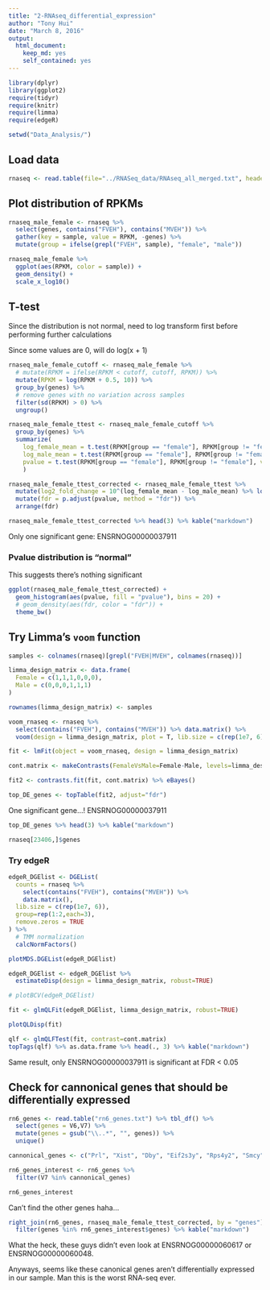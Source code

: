 ```yaml
---
title: "2-RNAseq_differential_expression"
author: "Tony Hui"
date: "March 8, 2016"
output: 
  html_document: 
    keep_md: yes
    self_contained: yes
---
```


```r
library(dplyr)
library(ggplot2)
require(tidyr)
require(knitr)
require(limma)
require(edgeR)
```

```r
setwd("Data_Analysis/")
```

## Load data

```r
rnaseq <- read.table(file="../RNASeq_data/RNAseq_all_merged.txt", header = TRUE, stringsAsFactors = FALSE) %>% tbl_df()
```

## Plot distribution of RPKMs

```r
rnaseq_male_female <- rnaseq %>%
  select(genes, contains("FVEH"), contains("MVEH")) %>%
  gather(key = sample, value = RPKM, -genes) %>%
  mutate(group = ifelse(grepl("FVEH", sample), "female", "male"))

rnaseq_male_female %>% 
  ggplot(aes(RPKM, color = sample)) +
  geom_density() +
  scale_x_log10()
```

## T-test

Since the distribution is not normal, need to log transform first before performing further calculations

Since some values are 0, will do log(x + 1)

```r
rnaseq_male_female_cutoff <- rnaseq_male_female %>%
  # mutate(RPKM = ifelse(RPKM < cutoff, cutoff, RPKM)) %>%
  mutate(RPKM = log(RPKM + 0.5, 10)) %>%
  group_by(genes) %>%
  # remove genes with no variation across samples
  filter(sd(RPKM) > 0) %>%
  ungroup()

rnaseq_male_female_ttest <- rnaseq_male_female_cutoff %>%
  group_by(genes) %>%
  summarize(
    log_female_mean = t.test(RPKM[group == "female"], RPKM[group != "female"])$estimate[1],
    log_male_mean = t.test(RPKM[group == "female"], RPKM[group != "female"])$estimate[2],
    pvalue = t.test(RPKM[group == "female"], RPKM[group != "female"], var.equal = TRUE)$p.value
    ) 

rnaseq_male_female_ttest_corrected <- rnaseq_male_female_ttest %>%
  mutate(log2_fold_change = 10^(log_female_mean - log_male_mean) %>% log(2)) %>%
  mutate(fdr = p.adjust(pvalue, method = "fdr")) %>%
  arrange(fdr)
```

```r
rnaseq_male_female_ttest_corrected %>% head(3) %>% kable("markdown")
```

Only one significant gene: ENSRNOG00000037911

### Pvalue distribution is "normal"

This suggests there's nothing significant

```r
ggplot(rnaseq_male_female_ttest_corrected) +
  geom_histogram(aes(pvalue, fill = "pvalue"), bins = 20) +
  # geom_density(aes(fdr, color = "fdr")) +
  theme_bw()
```

## Try Limma's `voom` function

```r
samples <- colnames(rnaseq)[grepl("FVEH|MVEH", colnames(rnaseq))]

limma_design_matrix <- data.frame(
  Female = c(1,1,1,0,0,0),
  Male = c(0,0,0,1,1,1)
)

rownames(limma_design_matrix) <- samples

voom_rnaseq <- rnaseq %>%
  select(contains("FVEH"), contains("MVEH")) %>% data.matrix() %>%
  voom(design = limma_design_matrix, plot = T, lib.size = c(rep(1e7, 6)))

fit <- lmFit(object = voom_rnaseq, design = limma_design_matrix)

cont.matrix <- makeContrasts(FemaleVsMale=Female-Male, levels=limma_design_matrix)

fit2 <- contrasts.fit(fit, cont.matrix) %>% eBayes()

top_DE_genes <- topTable(fit2, adjust="fdr")
```

One significant gene...! ENSRNOG00000037911

```r
top_DE_genes %>% head(3) %>% kable("markdown")

rnaseq[23406,]$genes
```

### Try edgeR

```r
edgeR_DGElist <- DGEList(
  counts = rnaseq %>%
    select(contains("FVEH"), contains("MVEH")) %>%
    data.matrix(),
  lib.size = c(rep(1e7, 6)),
  group=rep(1:2,each=3),
  remove.zeros = TRUE
) %>% 
  # TMM normalization
  calcNormFactors() 

plotMDS.DGEList(edgeR_DGElist)

edgeR_DGElist <- edgeR_DGElist %>% 
  estimateDisp(design = limma_design_matrix, robust=TRUE)

# plotBCV(edgeR_DGElist)

fit <- glmQLFit(edgeR_DGElist, limma_design_matrix, robust=TRUE)

plotQLDisp(fit)

qlf <- glmQLFTest(fit, contrast=cont.matrix)
topTags(qlf) %>% as.data.frame %>% head(., 3) %>% kable("markdown")
```

Same result, only ENSRNOG00000037911 is significant at FDR < 0.05

## Check for cannonical genes that should be differentially expressed

```r
rn6_genes <- read.table("rn6_genes.txt") %>% tbl_df() %>%
  select(genes = V6,V7) %>% 
  mutate(genes = gsub("\\..*", "", genes)) %>%
  unique()

cannonical_genes <- c("Prl", "Xist", "Dby", "Eif2s3y", "Rps4y2", "Smcy", "Uty")

rn6_genes_interest <- rn6_genes %>%
  filter(V7 %in% cannonical_genes)

rn6_genes_interest
```

Can't find the other genes haha...

```r
right_join(rn6_genes, rnaseq_male_female_ttest_corrected, by = "genes")  %>%
  filter(genes %in% rn6_genes_interest$genes) %>% kable("markdown")
```

What the heck, these guys didn't even look at ENSRNOG00000060617 or ENSRNOG00000060048.

Anyways, seems like these canonical genes aren't differentially expressed in our sample. Man this is the worst RNA-seq ever.